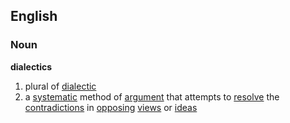 ==English==
===Noun===
'''dialectics'''
# plural of [[dialectic]]
# a [[systematic]] method of [[argument]] that attempts to [[resolve]] the [[contradiction]]s in [[opposing]] [[view]]s or [[idea]]s